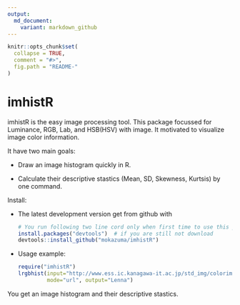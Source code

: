 ```yaml
---
output:
  md_document:
    variant: markdown_github
---
```


<!-- README.md is generated from README.Rmd. Please edit that file -->

```r
knitr::opts_chunk$set(
  collapse = TRUE,
  comment = "#>",
  fig.path = "README-"
)
```

# imhistR

imhistR is the easy image processing tool. This package focussed for Luminance, RGB, Lab, and HSB(HSV) with image. 
It motivated to visualize image color information. 

It have two main goals:

* Draw an image histogram quickly in R.

* Calculate their descriptive stastics (Mean, SD, Skewness, Kurtsis) by one command.

Install:

* The latest development version get from github with

    ```R
    # You run following two line cord only when first time to use this package.
    install.packages("devtools")  # if you are still not download
    devtools::install_github("mokazuma/imhistR")
    ```

* Usage example: 

    ```R
    require("imhistR")
    lrgbhist(input="http://www.ess.ic.kanagawa-it.ac.jp/std_img/colorimage/Lenna.jpg", 
             mode="url", output="Lenna")
    ```

You get an image histogram and their descriptive stastics.

